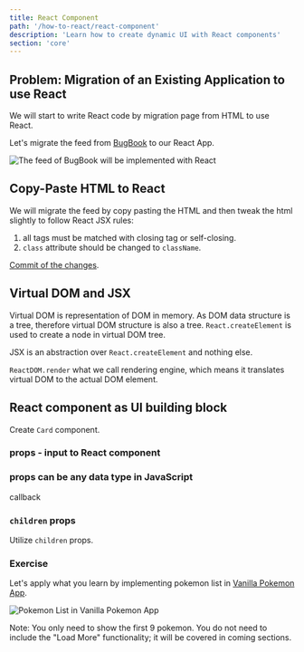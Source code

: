 ```yaml
---
title: React Component
path: '/how-to-react/react-component'
description: 'Learn how to create dynamic UI with React components'
section: 'core'
---
```


## Problem: Migration of an Existing Application to use React

We will start to write React code by migration page from HTML to use React.

Let's migrate the feed from [BugBook] to our React App.

![The feed of BugBook will be implemented with React](bugbook-feed.png)

## Copy-Paste HTML to React

We will migrate the feed by copy pasting the HTML and then tweak the html slightly to follow React JSX rules:

1. all tags must be matched with closing tag or self-closing.
1. `class` attribute should be changed to `className`.

<aside>

[Commit of the changes](https://github.com/malcolm-kee/how-to-react/commit/25b29e59c71724579e3ed4a6b13e065626ac8ad1).

</aside>

## Virtual DOM and JSX

Virtual DOM is representation of DOM in memory. As DOM data structure is a tree, therefore virtual DOM structure is also a tree. `React.createElement` is used to create a node in virtual DOM tree.

JSX is an abstraction over `React.createElement` and nothing else.

`ReactDOM.render` what we call rendering engine, which means it translates virtual DOM to the actual DOM element.

## React component as UI building block

Create `Card` component.

### props - input to React component

### props can be any data type in JavaScript

callback

### `children` props

Utilize `children` props.

<section class="exercise">

### Exercise

Let's apply what you learn by implementing pokemon list in [Vanilla Pokemon App][vanilla-pokemon].

![Pokemon List in Vanilla Pokemon App](vanilla-pokemon-list.png)

Note: You only need to show the first 9 pokemon. You do not need to include the "Load More" functionality; it will be covered in coming sections.

</section>

[bugbook]: https://bugbook.netlify.com/
[vanilla-pokemon]: https://vanilla-pokemon.netlify.com/
